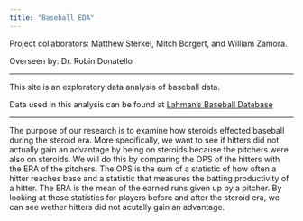 ```yaml
---
title: "Baseball EDA"
---
```


Project collaborators: Matthew Sterkel, Mitch Borgert, and William Zamora.

Overseen by: Dr. Robin Donatello

----

This site is an exploratory data analysis of baseball data. 

Data used in this analysis can be found at [Lahman's Baseball Database](http://www.seanlahman.com/baseball-archive/statistics/) 

----

The purpose of our research is to examine how steroids effected baseball during the steroid era. More specifically, we want to see if hitters did not actually gain an advantage by being on steroids because the pitchers were also on steroids. We will do this by comparing the OPS of the hitters with the ERA of the pitchers. The OPS is the sum of a statistic of how often a hitter reaches base and a statistic that measures the batting productivity of a hitter. The ERA is the mean of the earned runs given up by a pitcher. By looking at these statistics for players before and after the steroid era, we can see wether hitters did not acutally gain an advantage. 